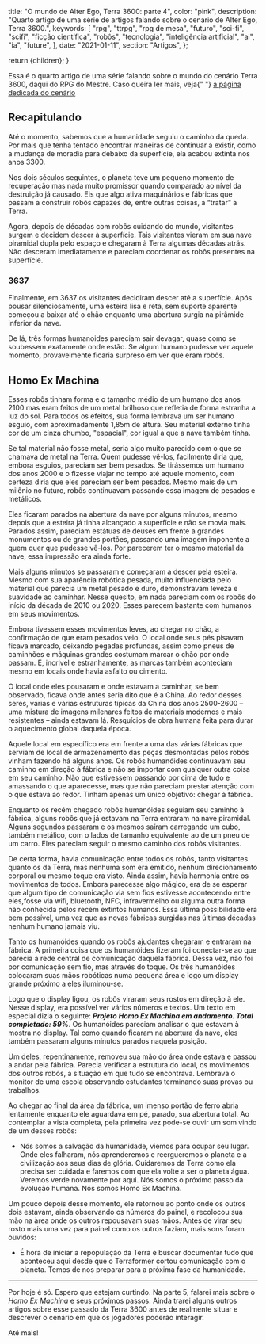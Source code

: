 
  title: "O mundo de Alter Ego, Terra 3600: parte 4",
  color: "pink",
  description:
    "Quarto artigo de uma série de artigos falando sobre o cenário de Alter Ego, Terra 3600.",
  keywords: [
    "rpg",
    "ttrpg",
    "rpg de mesa",
    "futuro",
    "sci-fi",
    "scifi",
    "ficção científica",
    "robôs",
    "tecnologia",
    "inteligência artificial",
    "ai",
    "ia",
    "future",
  ],
  date: "2021-01-11",
  section: "Artigos",
};

  return <InternalLayout meta={meta}>{children}</InternalLayout>;
}

<ContentReference type="artigo" name="Atenção">
  <span>
    Essa é o quarto artigo de uma série falando sobre o mundo do cenário Terra
    3600, daqui do RPG do Mestre. Caso queira ler mais, veja{" "}
    <a
      href="alter-ego/cenarios/terra-3600/"
      title="Alter Ego > Cenários > Terra 3600"
    >
      a página dedicada do cenário
    </a>
  </span>
</ContentReference>

## Recapitulando

Até o momento, sabemos que a humanidade seguiu o caminho da queda. Por mais que tenha tentado encontrar maneiras de continuar a existir, como a mudança de moradia para debaixo da superfície, ela acabou extinta nos anos 3300.

Nos dois séculos seguintes, o planeta teve um pequeno momento de recuperação mas nada muito promissor quando comparado ao nível da destruição já causado. Eis que algo ativa maquinários e fábricas que passam a construir robôs capazes de, entre outras coisas, a “tratar” a Terra.

Agora, depois de décadas com robôs cuidando do mundo, visitantes surgem e decidem descer à superfície. Tais visitantes vieram em sua nave piramidal dupla pelo espaço e chegaram à Terra algumas décadas atrás. Não desceram imediatamente e pareciam coordenar os robôs presentes na superfície.

### 3637

Finalmente, em 3637 os visitantes decidiram descer até a superfície. Após pousar silenciosamente, uma esteira lisa e reta, sem suporte aparente começou a baixar até o chão enquanto uma abertura surgia na pirâmide inferior da nave.

De lá, três formas humanoides pareciam sair devagar, quase como se soubessem exatamente onde estão. Se algum humano pudesse ver aquele momento, provavelmente ficaria surpreso em ver que eram robôs.

## Homo Ex Machina

Esses robôs tinham forma e o tamanho médio de um humano dos anos 2100 mas eram feitos de um metal brilhoso que refletia de forma estranha a luz do sol. Para todos os efeitos, sua forma lembrava um ser humano esguio, com aproximadamente 1,85m de altura. Seu material externo tinha cor de um cinza chumbo, "espacial", cor igual a que a nave também tinha.

Se tal material não fosse metal, seria algo muito parecido com o que se chamava de metal na Terra. Quem pudesse vê-los, facilmente diria que, embora esguios, pareciam ser bem pesados. Se tirássemos um humano dos anos 2000 e o fizesse viajar no tempo até aquele momento, com certeza diria que eles pareciam ser bem pesados. Mesmo mais de um milênio no futuro, robôs continuavam passando essa imagem de pesados e metálicos.

Eles ficaram parados na abertura da nave por alguns minutos, mesmo depois que a esteira já tinha alcançado a superfície e não se movia mais. Parados assim, pareciam estátuas de deuses em frente a grandes monumentos ou de grandes portões, passando uma imagem imponente a quem quer que pudesse vê-los. Por parecerem ter o mesmo material da nave, essa impressão era ainda forte.

Mais alguns minutos se passaram e começaram a descer pela esteira. Mesmo com sua aparência robótica pesada, muito influenciada pelo material que parecia um metal pesado e duro, demonstravam leveza e suavidade ao caminhar. Nesse quesito, em nada pareciam com os robôs do início da década de 2010 ou 2020. Esses parecem bastante com humanos em seus movimentos.

Embora tivessem esses movimentos leves, ao chegar no chão, a confirmação de que eram pesados veio. O local onde seus pés pisavam ficava marcado, deixando pegadas profundas, assim como pneus de caminhões e máquinas grandes costumam marcar o chão por onde passam. E, incrivel e estranhamente, as marcas também aconteciam mesmo em locais onde havia asfalto ou cimento.

O local onde eles pousaram e onde estavam a caminhar, se bem observado, ficava onde antes seria dito que é a China. Ao redor desses seres, várias e várias estruturas típicas da China dos anos 2500-2600 – uma mistura de imagens milenares feitos de materiais modernos e mais resistentes – ainda estavam lá. Resquícios de obra humana feita para durar o aquecimento global daquela época.

Aquele local em específico era em frente a uma das várias fábricas que serviam de local de armazenamento das peças desmontadas pelos robôs vinham fazendo há alguns anos. Os robôs humanóides continuavam seu caminho em direção à fábrica e não se importar com qualquer outra coisa em seu caminho. Não que estivessem passando por cima de tudo e amassando o que aparecesse, mas que não pareciam prestar atenção com o que estava ao redor. Tinham apenas um único objetivo: chegar à fábrica.

Enquanto os recém chegado robôs humanóides seguiam seu caminho à fábrica, alguns robôs que já estavam na Terra entraram na nave piramidal. Alguns segundos passaram e os mesmos saíram carregando um cubo, também metálico, com o lados de tamanho equivalente ao de um pneu de um carro. Eles pareciam seguir o mesmo caminho dos robôs visitantes.

De certa forma, havia comunicação entre todos os robôs, tanto visitantes quanto os da Terra, mas nenhuma som era emitido, nenhum direcionamento corporal ou mesmo toque era visto. Ainda assim, havia harmonia entre os movimentos de todos. Embora parecesse algo mágico, era de se esperar que algum tipo de comunicação via sem fios estivesse acontecendo entre eles,fosse via wifi, bluetooth, NFC, infravermelho ou alguma outra forma não conhecida pelos recém extintos humanos. Essa última possibilidade era bem possível, uma vez que as novas fábricas surgidas nas últimas décadas nenhum humano jamais viu.

Tanto os humanóides quando os robôs ajudantes chegaram e entraram na fábrica. A primeira coisa que os humanóides fizeram foi conectar-se ao que parecia a rede central de comunicação daquela fábrica. Dessa vez, não foi por comunicação sem fio, mas através do toque. Os três humanóides colocaram suas mãos robóticas numa pequena área e logo um display grande próximo a eles iluminou-se.

Logo que o display ligou, os robôs viraram seus rostos em direção à ele. Nesse display, era possível ver vários números e textos. Um texto em especial dizia o seguinte: **_Projeto Homo Ex Machina em andamento. Total completado: 59%_**. Os humanóides pareciam analisar o que estavam à mostra no display. Tal como quando ficaram na abertura da nave, eles também passaram alguns minutos parados naquela posição.

Um deles, repentinamente, removeu sua mão do área onde estava e passou a andar pela fábrica. Parecia verificar a estrutura do local, os movimentos dos outros robôs, a situação em que tudo se encontrava. Lembrava o monitor de uma escola observando estudantes terminando suas provas ou trabalhos.

Ao chegar ao final da área da fábrica, um imenso portão de ferro abria lentamente enquanto ele aguardava em pé, parado, sua abertura total. Ao contemplar a vista completa, pela primeira vez pode-se ouvir um som vindo de um desses robôs:

- Nós somos a salvação da humanidade, viemos para ocupar seu lugar. Onde eles falharam, nós aprenderemos e reergueremos o planeta e a civilização aos seus dias de glória. Cuidaremos da Terra como ela precisa ser cuidada e faremos com que ela volte a ser o planeta água. Veremos verde novamente por aqui. Nós somos o próximo passo da evolução humana. Nós somos Homo Ex Machina.

Um pouco depois desse momento, ele retornou ao ponto onde os outros dois estavam, ainda observando os números do painel, e recolocou sua mão na àrea onde os outros repousavam suas mãos. Antes de virar seu rosto mais uma vez para painel como os outros faziam, mais sons foram ouvidos:

- É hora de iniciar a repopulação da Terra e buscar documentar tudo que aconteceu aqui desde que o Terraformer cortou comunicação com o planeta. Temos de nos preparar para a próxima fase da humanidade.

---

Por hoje é só. Espero que estejam curtindo. Na parte 5, falarei mais sobre o _Homo Ex Machina_ e seus próximos passos. Ainda trarei alguns outros artigos sobre esse passado da Terra 3600 antes de realmente situar e descrever o cenário em que os jogadores poderão interagir.

Até mais!
